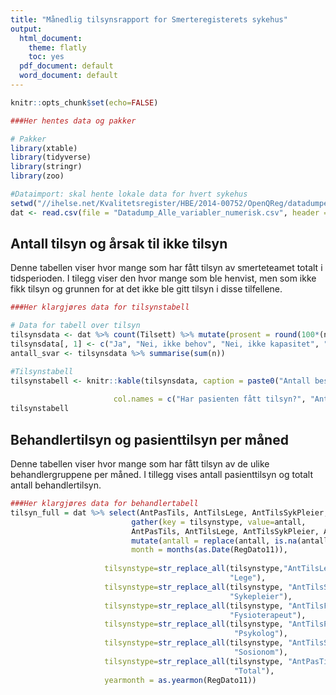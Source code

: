 ```yaml
---
title: "Månedlig tilsynsrapport for Smerteregisterets sykehus"
output:
  html_document:
    theme: flatly
    toc: yes
  pdf_document: default
  word_document: default
---
```

```r
knitr::opts_chunk$set(echo=FALSE)
```

```r
###Her hentes data og pakker 

# Pakker
library(xtable)
library(tidyverse)
library(stringr)
library(zoo)

#Dataimport: skal hente lokale data for hvert sykehus
setwd("//ihelse.net/Kvalitetsregister/HBE/2014-00752/OpenQReg/datadumper/prod/Lokale data/Datadump Alle Variable Numerisk/2019-04-01/")
dat <- read.csv(file = "Datadump_Alle_variabler_numerisk.csv", header = TRUE, sep = ";") 

```

## Antall tilsyn og årsak til ikke tilsyn

Denne tabellen viser hvor mange som har fått tilsyn av smerteteamet totalt i tidsperioden. I tilegg viser den hvor mange som ble henvist, men som ikke fikk tilsyn og grunnen for at det ikke ble gitt tilsyn i disse tilfellene.

```r
###Her klargjøres data for tilsynstabell

# Data for tabell over tilsyn
tilsynsdata <- dat %>% count(Tilsett) %>% mutate(prosent = round(100*(n/sum(n))))
tilsynsdata[, 1] <- c("Ja", "Nei, ikke behov", "Nei, ikke kapasitet", "Nei, men gitt råd", "Nei, annen grunn")
antall_svar <- tilsynsdata %>% summarise(sum(n))

#Tilsynstabell
tilsynstabell <- knitr::kable(tilsynsdata, caption = paste0("Antall besvarelser for hver kategori om pasienten har fått tilsyn. Basert på ", antall_svar," svar."), 
                    
                       col.names = c("Har pasienten fått tilsyn?", "Antall besvarelser", "Prosent besvarelser"))
tilsynstabell
```


## Behandlertilsyn og pasienttilsyn per måned

Denne tabellen viser hvor mange som har fått tilsyn av de ulike behandlergruppene per måned. I tillegg vises antall pasienttilsyn og totalt antall behandlertilsyn. 

```r
###Her klargjøres data for behandlertabell
tilsyn_full = dat %>% select(AntPasTils, AntTilsLege, AntTilsSykPleier, AntTilsFysioT, AntTilsPsyk, AntTilsSosio, RegDato11) %>% 
                           gather(key = tilsynstype, value=antall, 
                           AntPasTils, AntTilsLege, AntTilsSykPleier, AntTilsFysioT, AntTilsPsyk, AntTilsSosio) %>% 
                           mutate(antall = replace(antall, is.na(antall), 0), 
                           month = months(as.Date(RegDato11)),
                                                 
                     tilsynstype=str_replace_all(tilsynstype,"AntTilsLege", 
                                                 "Lege"),
                     tilsynstype=str_replace_all(tilsynstype, "AntTilsSykPleier",
                                                 "Sykepleier"), 
                     tilsynstype=str_replace_all(tilsynstype, "AntTilsFysioT", 
                                                 "Fysioterapeut"),
                     tilsynstype=str_replace_all(tilsynstype, "AntTilsPsyk", 
                                                  "Psykolog"),
                     tilsynstype=str_replace_all(tilsynstype, "AntTilsSosio", 
                                                  "Sosionom"),
                     tilsynstype=str_replace_all(tilsynstype, "AntPasTils", 
                                                  "Total"),
                     yearmonth = as.yearmon(RegDato11))


```
